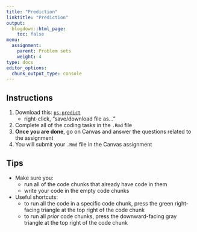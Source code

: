 ```yaml
---
title: "Prediction"
linktitle: "Prediction"
output:
  blogdown::html_page:
    toc: false
menu:
  assignment:
    parent: Problem sets
    weight: 4
type: docs
editor_options: 
  chunk_output_type: console
---
```


## Instructions


1. Download this: <i class="far fa-file-archive"></i> [`ps-predict`](/files/ps-predict.Rmd)
    - right-click, "save/download file as..."
2. Complete all of the coding tasks in the `.Rmd` file
3. **Once you are done**, go on Canvas and answer the questions related to the assignment
4. You will submit your `.Rmd` file in the Canvas assignment

## Tips

- Make sure you: 
    - run all of the code chunks that already have code in them
    - write your code in the empty code chunks
- Useful shortcuts: 
    - to run all the code in a specific code chunk, press the green right-facing triangle at the top right of the code chunk
    - to run all *prior* code chunks, press the downward-facing gray triangle at the top right of the code chunk
